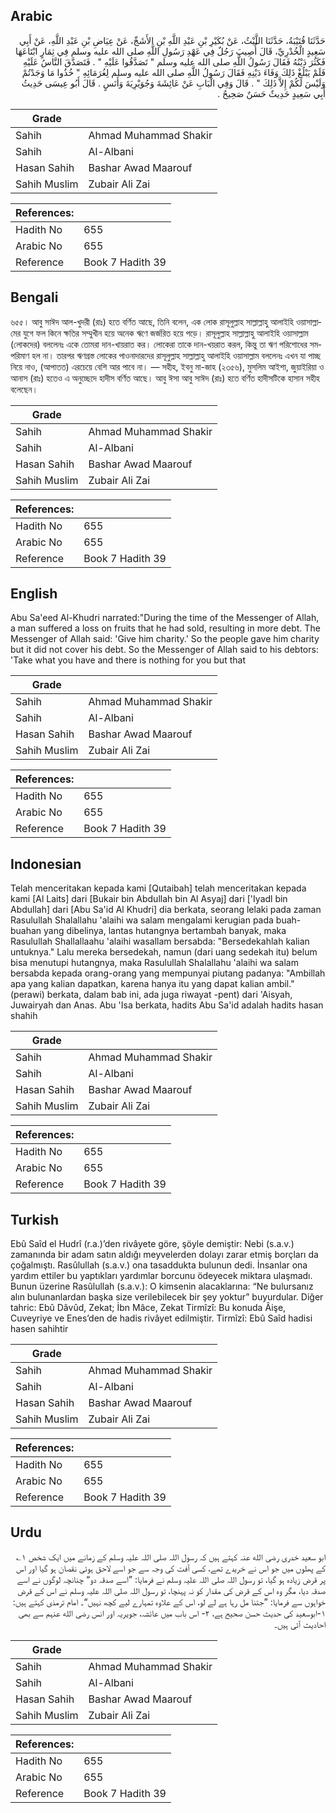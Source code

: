 ## Arabic


<div dir="rtl" lang="ar" style={{fontSize:'larger',backgroundColor:'#f8f9fa',padding:20}}>
حَدَّثَنَا قُتَيْبَةُ، حَدَّثَنَا اللَّيْثُ، عَنْ بُكَيْرِ بْنِ عَبْدِ اللَّهِ بْنِ الأَشَجِّ، عَنْ عِيَاضِ بْنِ عَبْدِ اللَّهِ، عَنْ أَبِي سَعِيدٍ الْخُدْرِيِّ، قَالَ أُصِيبَ رَجُلٌ فِي عَهْدِ رَسُولِ اللَّهِ صلى الله عليه وسلم فِي ثِمَارٍ ابْتَاعَهَا فَكَثُرَ دَيْنُهُ فَقَالَ رَسُولُ اللَّهِ صلى الله عليه وسلم ‏"‏ تَصَدَّقُوا عَلَيْهِ ‏"‏ ‏.‏ فَتَصَدَّقَ النَّاسُ عَلَيْهِ فَلَمْ يَبْلُغْ ذَلِكَ وَفَاءَ دَيْنِهِ فَقَالَ رَسُولُ اللَّهِ صلى الله عليه وسلم لِغُرَمَائِهِ ‏"‏ خُذُوا مَا وَجَدْتُمْ وَلَيْسَ لَكُمْ إِلاَّ ذَلِكَ ‏"‏ ‏.‏ قَالَ وَفِي الْبَابِ عَنْ عَائِشَةَ وَجُوَيْرِيَةَ وَأَنَسٍ ‏.‏ قَالَ أَبُو عِيسَى حَدِيثُ أَبِي سَعِيدٍ حَدِيثٌ حَسَنٌ صَحِيحٌ ‏.‏
</div>
<div style={{backgroundColor:'#f8f9fa',padding:20, marginBottom: 10}}><table> <thead> <tr> <th>Grade</th> <th></th> </tr> </thead> <tbody> <tr><td>Sahih</td><td>Ahmad Muhammad Shakir</td></tr><tr><td>Sahih</td><td>Al-Albani</td></tr><tr><td>Hasan Sahih</td><td>Bashar Awad Maarouf</td></tr><tr><td>Sahih Muslim</td><td>Zubair Ali Zai</td></tr></tbody></table><table> <thead> <tr> <th>References:</th> <th></th> </tr> </thead> <tbody><tr><td>Hadith No</td><td>655</td></tr><tr><td>Arabic No</td><td>655</td></tr><tr><td>Reference</td><td>Book 7 Hadith 39</td></tr></tbody></table></div>

## Bengali


<div dir="ltr" lang="bn" style={{fontSize:'larger',backgroundColor:'#f8f9fa',padding:20}}>
৬৫৫। আবু সাঈদ আল-খুদরী (রাঃ) হতে বর্ণিত আছে, তিনি বলেন, এক লোক রাসূলুল্লাহ সাল্লাল্লাহু আলাইহি ওয়াসাল্লামের যুগে ফল কিনে ক্ষতির সম্মুখীন হয়ে অনেক ঋণে জর্জরিত হয়ে পড়ে। রাসূলুল্লাহ সাল্লাল্লাহু আলাইহি ওয়াসাল্লাম (লোকদের) বললেনঃ একে তোমরা দান-খায়রাত কর। লোকেরা তাকে দান-খয়রাত করল, কিন্তু তা ঋণ পরিশোধের সমপরিমাণ হল না। তারপর ঋণগ্রস্ত লোকের পাওনাদারদের রাসূলুল্লাহ সাল্লাল্লাহু আলাইহি ওয়াসাল্লাম বললেনঃ এখন যা পাচ্ছ নিয়ে নাও, (আপাতত) এরচেয়ে বেশি আর পাবে না। — সহীহ, ইবনু মা-জাহ (২৩৫৬), মুসলিম আইশা, জুয়াইরিয়া ও আনাস (রাঃ) হতেও এ অনুচ্ছেদে হাদীস বর্ণিত আছে। আবু ঈসা আবু সাঈদ (রাঃ) হতে বর্ণিত হাদীসটিকে হাসান সহীহ বলেছেন।
</div>
<div style={{backgroundColor:'#f8f9fa',padding:20, marginBottom: 10}}><table> <thead> <tr> <th>Grade</th> <th></th> </tr> </thead> <tbody> <tr><td>Sahih</td><td>Ahmad Muhammad Shakir</td></tr><tr><td>Sahih</td><td>Al-Albani</td></tr><tr><td>Hasan Sahih</td><td>Bashar Awad Maarouf</td></tr><tr><td>Sahih Muslim</td><td>Zubair Ali Zai</td></tr></tbody></table><table> <thead> <tr> <th>References:</th> <th></th> </tr> </thead> <tbody><tr><td>Hadith No</td><td>655</td></tr><tr><td>Arabic No</td><td>655</td></tr><tr><td>Reference</td><td>Book 7 Hadith 39</td></tr></tbody></table></div>

## English


<div dir="ltr" lang="en" style={{fontSize:'larger',backgroundColor:'#f8f9fa',padding:20}}>
Abu Sa'eed Al-Khudri narrated:"During the time of the Messenger of Allah, a man suffered a loss on fruits that he had sold, resulting in more debt. The Messenger of Allah said: 'Give him charity.' So the people gave him charity but it did not cover his debt. So the Messenger of Allah said to his debtors: 'Take what you have and there is nothing for you but that
</div>
<div style={{backgroundColor:'#f8f9fa',padding:20, marginBottom: 10}}><table> <thead> <tr> <th>Grade</th> <th></th> </tr> </thead> <tbody> <tr><td>Sahih</td><td>Ahmad Muhammad Shakir</td></tr><tr><td>Sahih</td><td>Al-Albani</td></tr><tr><td>Hasan Sahih</td><td>Bashar Awad Maarouf</td></tr><tr><td>Sahih Muslim</td><td>Zubair Ali Zai</td></tr></tbody></table><table> <thead> <tr> <th>References:</th> <th></th> </tr> </thead> <tbody><tr><td>Hadith No</td><td>655</td></tr><tr><td>Arabic No</td><td>655</td></tr><tr><td>Reference</td><td>Book 7 Hadith 39</td></tr></tbody></table></div>

## Indonesian


<div dir="ltr" lang="id" style={{fontSize:'larger',backgroundColor:'#f8f9fa',padding:20}}>
Telah menceritakan kepada kami [Qutaibah] telah menceritakan kepada kami [Al Laits] dari [Bukair bin Abdullah bin Al Asyaj] dari ['Iyadl bin Abdullah] dari [Abu Sa'id Al Khudri] dia berkata, seorang lelaki pada zaman Rasulullah Shalallahu 'alaihi wa salam mengalami kerugian pada buah-buahan yang dibelinya, lantas hutangnya bertambah banyak, maka Rasulullah Shallallaahu 'alaihi wasallam bersabda: "Bersedekahlah kalian untuknya." Lalu mereka bersedekah, namun (dari uang sedekah itu) belum bisa menutupi hutangnya, maka Rasulullah Shalallahu 'alaihi wa salam bersabda kepada orang-orang yang mempunyai piutang padanya: "Ambillah apa yang kalian dapatkan, karena hanya itu yang dapat kalian ambil." (perawi) berkata, dalam bab ini, ada juga riwayat -pent) dari 'Aisyah, Juwairyah dan Anas. Abu 'Isa berkata, hadits Abu Sa'id adalah hadits hasan shahih
</div>
<div style={{backgroundColor:'#f8f9fa',padding:20, marginBottom: 10}}><table> <thead> <tr> <th>Grade</th> <th></th> </tr> </thead> <tbody> <tr><td>Sahih</td><td>Ahmad Muhammad Shakir</td></tr><tr><td>Sahih</td><td>Al-Albani</td></tr><tr><td>Hasan Sahih</td><td>Bashar Awad Maarouf</td></tr><tr><td>Sahih Muslim</td><td>Zubair Ali Zai</td></tr></tbody></table><table> <thead> <tr> <th>References:</th> <th></th> </tr> </thead> <tbody><tr><td>Hadith No</td><td>655</td></tr><tr><td>Arabic No</td><td>655</td></tr><tr><td>Reference</td><td>Book 7 Hadith 39</td></tr></tbody></table></div>

## Turkish


<div dir="ltr" lang="tr" style={{fontSize:'larger',backgroundColor:'#f8f9fa',padding:20}}>
Ebû Saîd el Hudrî (r.a.)’den rivâyete göre, şöyle demiştir: Nebi (s.a.v.) zamanında bir adam satın aldığı meyvelerden dolayı zarar etmiş borçları da çoğalmıştı. Rasûlullah (s.a.v.) ona tasaddukta bulunun dedi. İnsanlar ona yardım ettiler bu yaptıkları yardımlar borcunu ödeyecek miktara ulaşmadı. Bunun üzerine Rasûlullah (s.a.v.): O kimsenin alacaklarına: “Ne bulursanız alın bulunanlardan başka size verilebilecek bir şey yoktur” buyurdular. Diğer tahric: Ebû Dâvûd, Zekat; İbn Mâce, Zekat Tirmîzî: Bu konuda Âişe, Cuveyriye ve Enes’den de hadis rivâyet edilmiştir. Tirmîzî: Ebû Saîd hadisi hasen sahihtir
</div>
<div style={{backgroundColor:'#f8f9fa',padding:20, marginBottom: 10}}><table> <thead> <tr> <th>Grade</th> <th></th> </tr> </thead> <tbody> <tr><td>Sahih</td><td>Ahmad Muhammad Shakir</td></tr><tr><td>Sahih</td><td>Al-Albani</td></tr><tr><td>Hasan Sahih</td><td>Bashar Awad Maarouf</td></tr><tr><td>Sahih Muslim</td><td>Zubair Ali Zai</td></tr></tbody></table><table> <thead> <tr> <th>References:</th> <th></th> </tr> </thead> <tbody><tr><td>Hadith No</td><td>655</td></tr><tr><td>Arabic No</td><td>655</td></tr><tr><td>Reference</td><td>Book 7 Hadith 39</td></tr></tbody></table></div>

## Urdu


<div dir="rtl" lang="ur" style={{fontSize:'larger',backgroundColor:'#f8f9fa',padding:20}}>
ابو سعید خدری رضی الله عنہ کہتے ہیں کہ رسول اللہ صلی اللہ علیہ وسلم کے زمانے میں ایک شخص ۱؎ کے پھلوں میں جو اس نے خریدے تھے، کسی آفت کی وجہ سے جو اسے لاحق ہوئی نقصان ہو گیا اور اس پر قرض زیادہ ہو گیا، تو رسول اللہ صلی اللہ علیہ وسلم نے فرمایا: ”اسے صدقہ دو“ چنانچہ لوگوں نے اسے صدقہ دیا، مگر وہ اس کے قرض کی مقدار کو نہ پہنچا، تو رسول اللہ صلی اللہ علیہ وسلم نے اس کے قرض خواہوں سے فرمایا: ”جتنا مل رہا ہے لے لو، اس کے علاوہ تمہارے لیے کچھ نہیں“۔ امام ترمذی کہتے ہیں: ۱-ابوسعید کی حدیث حسن صحیح ہے، ۲- اس باب میں عائشہ، جویریہ اور انس رضی الله عنہم سے بھی احادیث آئی ہیں۔
</div>
<div style={{backgroundColor:'#f8f9fa',padding:20, marginBottom: 10}}><table> <thead> <tr> <th>Grade</th> <th></th> </tr> </thead> <tbody> <tr><td>Sahih</td><td>Ahmad Muhammad Shakir</td></tr><tr><td>Sahih</td><td>Al-Albani</td></tr><tr><td>Hasan Sahih</td><td>Bashar Awad Maarouf</td></tr><tr><td>Sahih Muslim</td><td>Zubair Ali Zai</td></tr></tbody></table><table> <thead> <tr> <th>References:</th> <th></th> </tr> </thead> <tbody><tr><td>Hadith No</td><td>655</td></tr><tr><td>Arabic No</td><td>655</td></tr><tr><td>Reference</td><td>Book 7 Hadith 39</td></tr></tbody></table></div>